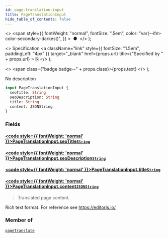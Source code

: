 ```yaml
---
id: page-translation-input
title: PageTranslationInput
hide_table_of_contents: false
---
```


  <>
    <span
      style={{
        fontWeight: "normal",
        fontSize: ".5em",
        color: "var(--ifm-color-secondary-darkest)",
      }}
    >
      &nbsp;●&nbsp;
    </span>
  </>
);

  <>
    Specification
    <a
      className="link"
      style={{ fontSize: "1.5em", paddingLeft: "4px" }}
      target="\_blank"
      href={props.url}
      title={"Specified by " + props.url}
    >
      ⎘
    </a>
  </>
);

  <>
    <span class={"badge badge--" + props.class}>{props.text}</span>
  </>
);

No description

```graphql
input PageTranslationInput {
  seoTitle: String
  seoDescription: String
  title: String
  content: JSONString
}
```

### Fields

#### [<code style={{ fontWeight: 'normal' }}>PageTranslationInput.<b>seoTitle</b></code>](#)<Bullet />[`String`](../../api-reference/scalars/string) <Badge class="secondary" text="scalar"/>

>

#### [<code style={{ fontWeight: 'normal' }}>PageTranslationInput.<b>seoDescription</b></code>](#)<Bullet />[`String`](../../api-reference/scalars/string) <Badge class="secondary" text="scalar"/>

>

#### [<code style={{ fontWeight: 'normal' }}>PageTranslationInput.<b>title</b></code>](#)<Bullet />[`String`](../../api-reference/scalars/string) <Badge class="secondary" text="scalar"/>

>

#### [<code style={{ fontWeight: 'normal' }}>PageTranslationInput.<b>content</b></code>](#)<Bullet />[`JSONString`](../../api-reference/scalars/jsonstring) <Badge class="secondary" text="scalar"/>

> Translated page content.

Rich text format. For reference see https://editorjs.io/

>

### Member of

[`pageTranslate`](../../api-reference/mutations/page-translate) <Badge class="secondary" text="mutation"/>

